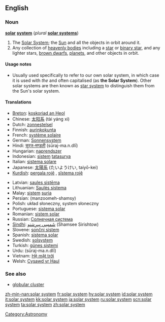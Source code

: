 {{see|Solar System}}
==English==

===Noun===
{{wikipedia}}
'''[[solar]] [[system]]''' (''plural'' '''[[solar systems]]''')

# The [[Solar System]]; the [[Sun]] and all the objects in orbit around it.
# Any collection of [[heavenly bodies]] including a [[star]] or [[binary star]], and any lighter stars, [[brown dwarf]]s, [[planet]]s, and other objects in orbit.

====Usage notes====
*Usually used specifically to refer to our own solar system, in which case it is used with ''the'' and often capitalised (as '''the Solar System''').  Other solar systems are then known as [[star system]] to distinguish them from the Sun's solar system.

====Translations====
{{top}}
*[[Breton]]: [[koskoriad an Heol]] {{m}}
*Chinese: [[太阳系]] (tài yáng xì)
*Dutch: [[zonnestelsel]] {{n}}
*Finnish: [[aurinkokunta]]
*French: [[système solaire]] {{m}}
*German: [[Sonnensystem]] {{n}}
*Hindi: [[सूरज-मण्डली]] (sūraj-ma.n.dlī) {{f}}
*Hungarian: [[naprendszer]]
*Indonesian: [[sistem]] [[tatasurya]]
*Italian: [[sistema solare]] {{m}}
*Japanese: [[太陽系]] (たいようけい, taiyō-kei)
*[[Kurdish]]: [[pergala rojê]] {{f}}, [[sîstema rojê]] {{f}}
{{mid}}
*Latvian: [[saules sistēma]] {{f}}
*Lithuanian: [[Saulės sistema]] {{f}}
*Malay: [[sistem]] [[suria]]
*Persian: {{FAchar|[[منظومه شمسی]]}} (manzoomeh-shamsy)
*Polish: układ słoneczny, system słoneczny {{m}}
*Portuguese: [[sistema solar]] {{m}}
*Romanian: [[sistem solar]] {{n}}
*Russian: [[Солнечная система]] {{f}}
*[[Sindhi]]: [[شَمسِي سِرِشتو]] (Shamsee Sirishtow) {{m}}
*Slovene: [[sončni sistem]] {{m}}
*Spanish: [[sistema solar]] {{m}}
*Swedish: [[solsystem]] {{n}}
*Turkish: [[güneş sistemi]]
*Urdu: {{URchar|[[سورج منڈلی]]}} (sūraj-ma.n.dlī) {{f}}
*Vietnam: [[Hệ mặt trời]]
*Welsh: [[Cysawd yr Haul]]
{{bottom}}

===See also===
* [[globular cluster]]

[[Category:Astronomy]]

[[zh-min-nan:solar system]]
[[fr:solar system]]
[[hy:solar system]]
[[id:solar system]]
[[it:solar system]]
[[kk:solar system]]
[[ja:solar system]]
[[ru:solar system]]
[[scn:solar system]]
[[ta:solar system]]
[[zh:solar system]]